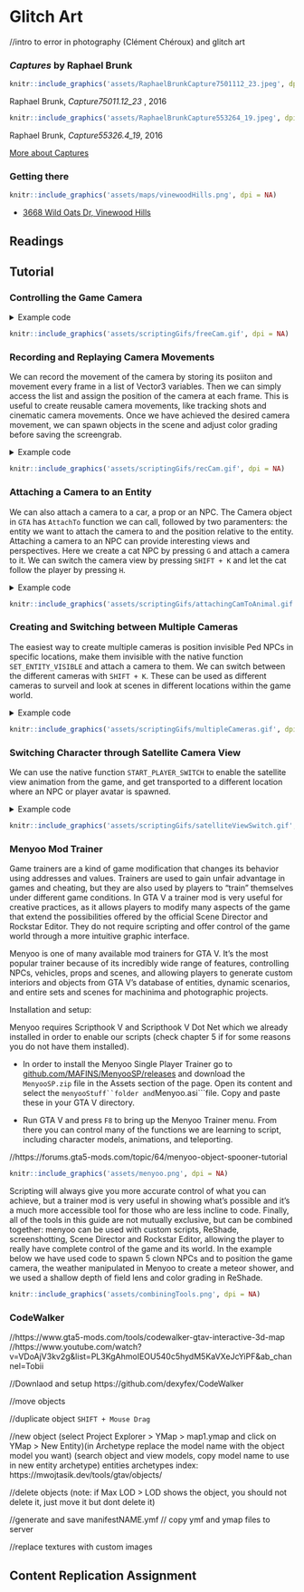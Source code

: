 # Glitch Art 

//intro to error in photography (Clément Chéroux) and glitch art

### _Captures_ by Raphael Brunk {-}

```r
knitr::include_graphics('assets/RaphaelBrunkCapture7501112_23.jpeg', dpi = NA)
```
Raphael Brunk, _Capture75011.12_23 _, 2016


```r
knitr::include_graphics('assets/RaphaelBrunkCapture553264_19.jpeg', dpi = NA)
```
Raphael Brunk, _Capture55326.4_19_, 2016

[More about Captures](http://www.darktaxa-project.net/artists/raphael-brunk/)

### Getting there {-}
```r
knitr::include_graphics('assets/maps/vinewoodHills.png', dpi = NA)
```
* [3668 Wild Oats Dr, Vinewood Hills](https://grandtheftdata.com/landmarks/#-94.207,530.818,5,atlas,name=3668,3668_Wild_Oats_Dr,_Vinewood_Hills)

## Readings {-}

## Tutorial {-}


### Controlling the Game Camera {-}



<details>
  <summary>Example code</summary>

```cs
//this code was kindly provided by LeeC22 on https://gtaforums.com/topic/981454-free-cam-mode-in-c/#comment-1072077418

using System;
using System.Windows.Forms;
using GTA;
using GTA.Math;

using Control = GTA.Control;

namespace BasicFreeCamTest
{
    public class cBasicFreeCamTest : Script
    {
        private Keys ActivationKey = Keys.O;
        private bool FreeCamActive = false;
        private Camera FreeCam;

        public cBasicFreeCamTest()
        {
            Tick += onTick;
            KeyUp += onKeyUp;
            Aborted += onAborted;

            Interval = 0;
        }

        private void onTick(object sender, EventArgs e)
        {
            // Exits from the loop if the game is loading
            if (Game.IsLoading) return;

            if (FreeCamActive) UpdateFreeCam();
        }

        private void UpdateFreeCam()
        {
            float deltaTime = Game.LastFrameTime;
            float speed = 5f;
            float camSpeed = speed * deltaTime;
            float rotSpeed = 40f;
            float camRotSpeed = rotSpeed * deltaTime;

            Game.DisableAllControlsThisFrame(2);

            Vector3 camForward = FreeCam.Direction.Normalized; //FreeCam.ForwardVector
            Vector3 camRight = Vector3.Cross(Vector3.WorldUp, camForward); //FreeCam.RightVector
            Vector3 camUp = Vector3.Cross(camRight, camForward); //FreeCam.UpVector?

                if (Game.IsDisabledControlJustPressed(2, Control.FrontendCancel))
            {
                World.RenderingCamera = null;
                FreeCam.Destroy();
                FreeCamActive = false;
                return;
            }

            float fbSpeedMult = Game.GetDisabledControlNormal(2, Control.MoveUpDown);
            float lrSpeedMult = Game.GetDisabledControlNormal(2, Control.MoveLeftRight);
            float yawSpeedMult = Game.GetDisabledControlNormal(2, Control.LookLeftRight);
            float pitchSpeedMult = Game.GetDisabledControlNormal(2, Control.LookUpDown);

            float fbSpeed = camSpeed * fbSpeedMult;
            float lrSpeed = camSpeed * lrSpeedMult;
            float yawSpeed = camRotSpeed * yawSpeedMult;
            float pitchSpeed = camRotSpeed * pitchSpeedMult;

            Vector3 camLR = camRight * -lrSpeed;
            Vector3 camFB = camForward * -fbSpeed;
            Vector3 camMove = camLR + camFB;

            Vector3 camRot = new Vector3(pitchSpeed, 0, -yawSpeed);

            FreeCam.Position += camMove;
            FreeCam.Rotation += camRot;
        }

        private void onKeyUp(object sender, KeyEventArgs e)
        {
            if (e.KeyCode == ActivationKey)
            {
                //toggle the freecam on/off
                FreeCamActive = !FreeCamActive;

                if (FreeCamActive) //ON
                {
                    FreeCam = World.CreateCamera(GameplayCamera.Position, GameplayCamera.Rotation, GameplayCamera.FieldOfView);
                    World.RenderingCamera = FreeCam;
                    UI.ShowSubtitle("FreeCam ON", 1000);
                }
                else //OFF
                {
                    World.RenderingCamera = null;
                    FreeCam.Destroy();
                    UI.ShowSubtitle("FreeCam OFF", 1000);
                }
            }
        }

        private void onAborted(object sender, EventArgs e)
        {
            World.RenderingCamera = null;
        }
    }
}
	
```
</details>




```r
knitr::include_graphics('assets/scriptingGifs/freeCam.gif', dpi = NA)
```

	
### Recording and Replaying Camera Movements {-}

We can record the movement of the camera by storing its posiiton and movement every frame in a list of Vector3 variables. Then we can simply access the list and assign the position of the camera at each frame. This is useful to create reusable camera movements, like tracking shots and cinematic camera movements. Once we have achieved the desired camera movement, we can spawn objects in the scene and adjust color grading before saving the screengrab.


<details>
  <summary>Example code</summary>

```cs
//this code was extended by code for controlling the camera by LeeC22 on https://gtaforums.com/topic/981454-free-cam-mode-in-c/#comment-1072077418

using System;
using System.Collections.Generic;
using System.Linq;
using System.Text;
using System.Threading.Tasks;   
using System.Windows.Forms;
using System.Drawing;
using GTA;
using GTA.Math;
using GTA.Native;
using Control = GTA.Control;

namespace BasicFreeCamTest
{
    public class cBasicFreeCamTest : Script
    {
        private Keys ActivationKey = Keys.O; //O to switch to Free Camera
        private Keys RecordKey = Keys.I;    //I to start/stop recording the camera movements
        private Keys ReplayKey = Keys.K;    //K to start/stop replaying the recorded camera movement
        private bool FreeCamActive = false;
        private bool RecCamActive = false;
        private int CamFramesIndex = 0;
        private bool ReplayCamActive = false;
        private Camera FreeCam;
        private Camera ReplayCam;
        List<Vector3> RecCamPos = new List<Vector3>();
        List<Vector3> RecCamRot = new List<Vector3>();

        public cBasicFreeCamTest()
        {
            Tick += onTick;
            KeyUp += onKeyUp;
            Aborted += onAborted;

            Interval = 0;
        }

        private void onTick(object sender, EventArgs e)
        {
            // Exits from the loop if the game is loading
            if (Game.IsLoading) return;

            if (FreeCamActive) UpdateFreeCam();
            if (RecCamActive) UpdateRecCam();
            if (ReplayCamActive) UpdateReplayCam();
        }

        private void UpdateRecCam()
        {
            //record position and rotation of the free camera every frame
            RecCamPos.Add(FreeCam.Position);
            RecCamRot.Add(FreeCam.Rotation);
        }
        private void UpdateReplayCam()
        {
            Game.DisableAllControlsThisFrame(2);

            //move the camera at the exact position and rotation it was recorded at a given frame
            ReplayCam.Position = RecCamPos[CamFramesIndex];
            ReplayCam.Rotation = RecCamRot[CamFramesIndex];

            //move to the next frame until we hit the last one
            CamFramesIndex++;
            if (CamFramesIndex >= RecCamPos.Count) CamFramesIndex = RecCamPos.Count-1;
        }

        private void UpdateFreeCam()
        {
            float deltaTime = Game.LastFrameTime;
            float speed = 2f;
            float camSpeed = speed * deltaTime;
            float rotSpeed = 80f;
            float camRotSpeed = rotSpeed * deltaTime;

            Game.DisableAllControlsThisFrame(2);

            Vector3 camForward = FreeCam.Direction.Normalized; 
            Vector3 camRight = Vector3.Cross(Vector3.WorldUp, camForward); 
            Vector3 camUp = Vector3.Cross(camRight, camForward);

            if (Game.IsDisabledControlJustPressed(2, Control.FrontendCancel))
            {
                World.RenderingCamera = null;
                FreeCam.Destroy();
                FreeCamActive = false;
                return;
            }

            float fbSpeedMult = Game.GetDisabledControlNormal(2, Control.MoveUpDown);
            float lrSpeedMult = Game.GetDisabledControlNormal(2, Control.MoveLeftRight);
            float yawSpeedMult = Game.GetDisabledControlNormal(2, Control.LookLeftRight);
            float pitchSpeedMult = Game.GetDisabledControlNormal(2, Control.LookUpDown);

            float fbSpeed = camSpeed * fbSpeedMult;
            float lrSpeed = camSpeed * lrSpeedMult;
            float yawSpeed = camRotSpeed * yawSpeedMult;
            float pitchSpeed = camRotSpeed * pitchSpeedMult;

            Vector3 camLR = camRight * -lrSpeed;
            Vector3 camFB = camForward * -fbSpeed;
            Vector3 camMove = camLR + camFB;

            Vector3 camRot = new Vector3(pitchSpeed, 0, -yawSpeed);

            FreeCam.Position += camMove;
            FreeCam.Rotation += camRot;
        }

        private void onKeyUp(object sender, KeyEventArgs e)
        {
            if (e.KeyCode == ActivationKey) //Toggle Free Cam
            {
                //toggle the freecam on/off
                FreeCamActive = !FreeCamActive;

                if (FreeCamActive) //ON
                {
                    FreeCam = World.CreateCamera(GameplayCamera.Position, GameplayCamera.Rotation, GameplayCamera.FieldOfView);
                    World.RenderingCamera = FreeCam;
                    UI.ShowSubtitle("FreeCam ON", 1000);
                }
                else //OFF
                {
                    World.RenderingCamera = null;
                    FreeCam.Destroy();
                    UI.ShowSubtitle("FreeCam OFF", 1000);
                }
            }
            if (e.KeyCode == RecordKey) //Toggle Recording
            {
                RecCamActive = !RecCamActive;
                if(RecCamActive)
                {
                    UI.ShowSubtitle("RecCam ON", 1000);
                    //Clear the array of positions and rotations
                    RecCamPos.Clear();
                    RecCamRot.Clear();
                    //reset index
                    CamFramesIndex= 0;
                    //disable replay cam
                    ReplayCamActive= false;
                    //activate free cam
                }
                else
                {
                    UI.ShowSubtitle("RecCam OFF", 1000);
                }
            }
            if (e.KeyCode == ReplayKey) //Toggle Replay
            {
                ReplayCamActive = !ReplayCamActive;

                if(ReplayCamActive)
                {
                    ReplayCam = World.CreateCamera(RecCamPos[0], RecCamRot[0], GameplayCamera.FieldOfView);
                    RecCamActive = false;
                    FreeCamActive = false;
                    UI.ShowSubtitle("ReplayCam ON", 1000);
                }
                else
                {
                    RecCamActive = false;
                    // World.RenderingCamera = null;
                    //ReplayCam.Destroy();
                    CamFramesIndex = 0;
                    UI.ShowSubtitle("ReplayCam OFF", 1000);
                }
            }
            
            if (e.KeyCode == Keys.H)
            {
                //display number of frames recorded
                UI.ShowSubtitle("Recorded Frames = " + RecCamPos.Count, 1000);
            }
        }

        private void onAborted(object sender, EventArgs e)
        {
            World.RenderingCamera = null;
        }
    }
}


```
</details>



```r
knitr::include_graphics('assets/scriptingGifs/recCam.gif', dpi = NA)
```



### Attaching a Camera to an Entity {-}

We can also attach a camera to a car, a prop or an NPC. The Camera object in ```GTA``` has ```AttachTo``` function we can call, followed by two paramenters: the entity we want to attach the camera to and the position relative to the entity.
Attaching a camera to an NPC can provide interesting views and perspectives. Here we create a cat NPC by pressing ```G``` and attach a camera to it. We can switch the camera view by pressing ```SHIFT + K``` and let the cat follow the player by pressing ```H```.

<details>
  <summary>Example code</summary>

```cs
using System;
using System.Collections.Generic;
using System.Linq;
using System.Text;
using System.Threading.Tasks;

using GTA;
using GTA.Math;
using System.Windows.Forms;
using System.Drawing;
using GTA.Native;
using System.IO;


namespace moddingTutorial
{
    public class moddingTutorial : Script
    {
		Vector3 myCamPos;
		int CamSelect = 0;
        Ped newPed = null;
		Camera myCam;

		public moddingTutorial()
		{
			this.Tick += onTick;
			this.KeyUp += onKeyUp;
			this.KeyDown += onKeyDown;
		}

		private void onTick(object sender, EventArgs e) //this function gets executed continuously 
		{
			//exits from the loop if the game is loading
			if (Game.IsLoading) return;
			
			//update the cameras if the ped is spawn
            if (newPed != null)
			{   		
				//create the cameras if none have been created yet.
				if (myCam == null)            
				{
					UI.ShowSubtitle("Set new camera");
					myCam = World.CreateCamera(Vector3.Zero, newPed.Rotation, 50f);
					// Set the camera position (relative pos)          
					myCamPos = new Vector3(0, 0, 1f);
				}
				//attach the cameras
				myCam.AttachTo(newPed, myCamPos);
                //sync rotation
				myCam.Rotation = newPed.Rotation;
			}
		}
		

		private void onKeyUp(object sender, KeyEventArgs e)//everything inside here is executed only when we release a key
		{
			//press control+K to switch between gameplay default camera and the NPC camera
			if (e.KeyCode == Keys.K && e.Modifiers == Keys.Shift && newPed != null)
            {
				CamSelect = (CamSelect + 1) % 2;
				switch (CamSelect)
				{
					case 0: World.RenderingCamera = null; 
						UI.ShowSubtitle("Showing Gameplay Cam View"); 
						break;
					case 1: World.RenderingCamera = myCam; 
						UI.ShowSubtitle("Showing NPC Cam View"); 
						break;
				}

			}
		}

		private void onKeyDown(object sender, KeyEventArgs e) //everything inside here is executed only when we press a key
		{
			if(e.KeyCode == Keys.G)
			{
    			//spawn new Ped
				newPed = World.CreatePed(PedHash.Cat, Game.Player.Character.GetOffsetInWorldCoords(new Vector3(1, 3, 0)));
			}
		
			if (e.KeyCode == Keys.H)
			{
                //follow player (persistent)
				Function.Call(Hash.TASK_FOLLOW_TO_OFFSET_OF_ENTITY, newPed.Handle, Game.Player.Character.Handle, 0f, 1f, 0f, 2.0f, -1, 5f, true);
                //look at player
				newPed.Task.LookAt(Game.Player.Character);
			}
            if (e.KeyCode == Keys.J)
			{
                //stop NPC
                newPed.Task.ClearAll();
			}
			if (e.KeyCode == Keys.L)
			{   
                //delete ped
				newPed.Delete();
			}
		}
	}
}

```
</details>



```r
knitr::include_graphics('assets/scriptingGifs/attachingCamToAnimal.gif', dpi = NA)
```



### Creating and Switching between Multiple Cameras {-}

The easiest way to create multiple cameras is position invisible Ped NPCs in specific locations, make them invisible with the native function ```SET_ENTITY_VISIBLE``` and attach a camera to them. We can switch between the different cameras with ```SHIFT + K```. These can be used as different cameras to surveil and look at scenes in different locations within the game world.

<details>
  <summary>Example code</summary>

```cs
using System;
using System.Collections.Generic;
using System.Linq;
using System.Text;
using System.Threading.Tasks;
using GTA;
using GTA.Math;
using System.Windows.Forms;
using System.Drawing;
using GTA.Native;

namespace ModdingTutorial
{
    public class ModdingTutorial : Script    
    {
        Vector3 myCamPos;
        int CamSelect = 0;
        int CamCount = 3;

        List<Ped> myPeds = new List<Ped>();
        Model myModel = PedHash.Abigail;
        List<Vector3> myLocs = new List<Vector3>();
        Camera newCam= null;
        List<Camera> myCam = new List<Camera>();

        
        public ModdingTutorial()
        {
            this.Tick += onTick;
            this.KeyUp += onKeyUp;
            this.KeyDown += onKeyDown;

            myLocs.Add(new Vector3(450.178f, 5566.614f, 806.183f)); //Mt.Chiliad
            myLocs.Add(new Vector3(24.775f, 7644.102f, 18.055f)); //Most Northern Point
            myLocs.Add(new Vector3(150.126f, -754.591f, 261.865f)); //FIB Roof

            for (int i = 0; i < CamCount; i++)
            {
                //create Ped
                var newPed = World.CreatePed(myModel, myLocs[i]);
                Function.Call(Hash.SET_ENTITY_VISIBLE, newPed, false, 0);
                myPeds.Add(newPed);

                //create Cam
                newCam = World.CreateCamera(Vector3.Zero, myPeds[i].Rotation, 50f);
                myCam.Add(newCam);
                myCamPos = new Vector3(0, 0, 1f);
            }
            
        }

        private void onTick(object sender, EventArgs e)
        {
            //update Cams
            for (int i = 0; i < CamCount; i++)
            {
                myCam[i].AttachTo(myPeds[i], myCamPos);
                myCam[i].Rotation = myPeds[i].Rotation;
            }
        }

        private void onKeyUp(object sender, KeyEventArgs e)
        {
            //switch between cameras when pressing SHIFT + K
            if(e.KeyCode == Keys.K && e.Modifiers == Keys.Shift && myPeds[2] != null)
            {
                CamSelect = (CamSelect + 1) % 4;
                switch(CamSelect)
                {
                    case 0: World.RenderingCamera = null;
                        UI.ShowSubtitle("Showing Gameplay Cam View");
                        break;
                    case 1: World.RenderingCamera = myCam[0];
                        UI.ShowSubtitle("Showing Cam 1");
                        break;
                    case 2: World.RenderingCamera = myCam[1];
                        UI.ShowSubtitle("Showing Cam 2");
                        break;
                    case 3: World.RenderingCamera = myCam[2];
                        UI.ShowSubtitle("Showing Cam 3");
                        break;
                }
            }
        }

        private void onKeyDown(object sender, KeyEventArgs e)
        {
        }
    }
}
    
```
</details>



```r
knitr::include_graphics('assets/scriptingGifs/multipleCameras.gif', dpi = NA)
```



### Switching Character through Satellite Camera View {-}

We can use the native function ```START_PLAYER_SWITCH``` to enable the satellite view animation from the game, and get transported to a different location where an NPC or player avatar is spawned.

<details>
  <summary>Example code</summary>

```cs
	
/*
	this was adapted from code shared by LeeC22 on gtaforums.com
	https://gtaforums.com/topic/951002-c-looking-for-player-switch-sample-solved-by-me/#comment-1071197769
*/
	
using System;
using System.Collections.Generic;
using System.Linq;
using System.Text;
using System.Threading.Tasks;

using GTA;
using GTA.Math;
using System.Windows.Forms;
using System.Drawing;
using GTA.Native;
using System.IO;


namespace moddingTutorial
{
    public class moddingTutorial : Script
    {
        Ped newPed = null;
        Vector3 SwitchLocation2;
        List<Vector3> switchLocations = new List<Vector3>();
        int index = 0;
        List<String> models = new List<String>();
        int modelIndex = 0;

        public moddingTutorial()
        {
            this.Tick += onTick;
            this.KeyUp += onKeyUp;
            this.KeyDown += onKeyDown;

	    //add locations to the switchLocations list
            switchLocations.Add(new Vector3(24.775f, 7644.102f, 18.055f)); //Most Northerly Point
            switchLocations.Add(new Vector3(-595.342f, 2086.008f, 130.412f)); //Mine
            switchLocations.Add(new Vector3(150.126f, -754.591f, 261.865f)); //FIB Roof 
	
	    //add models to the models list
            models.Add("s_m_m_doctor_01");
            models.Add("s_m_m_migrant_01");
            models.Add("a_c_cormorant");
            models.Add("a_c_deer");
            models.Add("a_c_pug");
        }

        private void onTick(object sender, EventArgs e) //this function gets executed continuously 
        {
            
            //If the character switch is in process
            if (Function.Call<bool>(Hash.IS_PLAYER_SWITCH_IN_PROGRESS))
            {
                //If Switch State is 8 – that's the point when it starts dropping to the player 
                if (Function.Call<int>(Hash.GET_PLAYER_SWITCH_STATE) == 8)
                {
                    //Set the player to the switch location
                    Game.Player.Character.Position = switchLocations[index];

                    //Generate the hash for the chosen model
                    int poshHash = Game.GenerateHash(models[modelIndex]);

                    //Create the model
                    Model poshModel = new Model(poshHash);

                    //Check if it is valid
                    if (poshModel.IsValid)
                    {
                        //Wait for it to load, should be okay because it was used to create the target ped
                        while (!poshModel.IsLoaded)
                        {
                            Wait(100);
                        }

                        //Change the player model to the target ped model
                        Function.Call(Hash.SET_PLAYER_MODEL, Game.Player, poshHash);

                        //Let the game clean up the created Model
                        poshModel.MarkAsNoLongerNeeded();
                    }
                    else
                    {
                        //Falls to here if the model valid check fails
                        Function.Call(Hash.SET_PLAYER_MODEL, Game.Player, (int)PedHash.Tourist01AFY);
                    }

                    //Delete the target ped as it's no longer needed
                    newPed.Delete();
                    

                    // Set the switch outro based on the gameplay camera position
                    // Function.Call((Hash)0xC208B673CE446B61, camPos.X, camPos.Y, camPos.Z, camRot.X, camRot.Y, camRot.Z, camFOV, camFarClip, p8);

                    Function.Call((Hash)0xC208B673CE446B61, GameplayCamera.Position.X, GameplayCamera.Position.Y, GameplayCamera.Position.Z, GameplayCamera.Rotation.X, GameplayCamera.Rotation.Y, GameplayCamera.Rotation.Z, GameplayCamera.FieldOfView, 500, 2);

                    //Call this unknown native that seems to finish things off
                    Function.Call(Hash._0x74DE2E8739086740);

		    //Make the character wander around autonomously
                    Game.Player.Character.Task.WanderAround();
                }
            }

        }


        private void onKeyUp(object sender, KeyEventArgs e)
        {

        }

        private void onKeyDown(object sender, KeyEventArgs e)
        {
            if (e.KeyCode == Keys.G)
            {
		//Stop previous tasks
                Game.Player.Character.Task.ClearAll();

                //Move the index to the next location
                index++;
                if (index >= switchLocations.Count) index = 0;
                
		//Move the index to the new ped model
                modelIndex++;
                if (modelIndex >= models.Count) modelIndex = 0;

                //Create the ped to switch to
                newPed = World.CreatePed(models[modelIndex], switchLocations[index]);

                //Native function to initiate the switch Function.Call(Hash.START_PLAYER_SWITCH, fromPed.Handle, toPed.Handle, flags, switchType);
                Function.Call(Hash.START_PLAYER_SWITCH, Game.Player.Character.Handle, newPed.Handle, 8, 0);

            }
        }
    }
}
```
	</details>



```r
knitr::include_graphics('assets/scriptingGifs/satelliteViewSwitch.gif', dpi = NA)
```


### Menyoo Mod Trainer {-}

Game trainers are a kind of game modification that changes its behavior using addresses and values. Trainers are used to gain unfair advantage in games and cheating, but they are also used by players to "train" themselves under different game conditions. In GTA V a trainer mod is very useful for creative practices, as it allows players to modify many aspects of the game that extend the possibilities offered by the official Scene Director and Rockstar Editor. They do not require scripting and offer control of the game world through a more intuitive graphic interface. 

Menyoo is one of many available mod trainers for GTA V. It's the most popular trainer because of its incredibly wide range of features, controlling NPCs, vehicles, props and scenes, and allowing players to generate custom interiors and objects from GTA V's database of entities, dynamic scenarios, and entire sets and scenes for machinima and photographic projects.

Installation and setup:

Menyoo requires Scripthook V and Scripthook V Dot Net which we already installed in order to enable our scripts (check chapter 5 if for some reasons you do not have them installed).

+ In order to install the Menyoo Single Player Trainer go to [github.com/MAFINS/MenyooSP/releases](https://github.com/MAFINS/MenyooSP/releases) and download the ```MenyooSP.zip``` file in the Assets section of the page. Open its content and select the ```menyooStuff``folder and ```Menyoo.asi```file.  Copy and paste these in your GTA V directory.

+ Run GTA V and press ```F8``` to bring up the Menyoo Trainer menu. From there you can control many of the functions we are learning to script, including character models, animations, and teleporting. 

//https://forums.gta5-mods.com/topic/64/menyoo-object-spooner-tutorial

```r
knitr::include_graphics('assets/menyoo.png', dpi = NA)
```

Scripting will always give you more accurate control of what you can achieve, but a trainer mod is very useful in showing what's possible and it's a much more accessible tool for those who are less incline to code. Finally, all of the tools in this guide are not mutually exclusive, but can be combined together: menyoo can be used with custom scripts, ReShade, screenshotting, Scene Director and Rockstar Editor, allowing the player to really have complete control of the game and its world. In the example below we have used code to spawn 5 clown NPCs and to position the game camera, the weather manipulated in Menyoo to create a meteor shower, and we used a shallow depth of field lens and color grading in ReShade.


```r
knitr::include_graphics('assets/combiningTools.png', dpi = NA)
```


### CodeWalker {-}
//https://www.gta5-mods.com/tools/codewalker-gtav-interactive-3d-map
//https://www.youtube.com/watch?v=VDoAjV3kv2g&list=PL3KgAhmoIEOU540c5hydM5KaVXeJcYiPF&ab_channel=Tobii

//Downlaod and setup https://github.com/dexyfex/CodeWalker

//move objects

//duplicate object ```SHIFT + Mouse Drag```

//new object (select Project Explorer > YMap > map1.ymap and click on YMap > New Entity)(in Archetype replace the model name with the object model you want) (search object and view models, copy model name to use in new entity archetype)
entities archetypes index: https://mwojtasik.dev/tools/gtav/objects/ 

//delete objects (note: if Max LOD > LOD shows the object, you should not delete it, just move it but dont delete it)

//generate and save manifestNAME.ymf // copy ymf and ymap files to server 

//replace textures with custom images

## Content Replication Assignment {-}